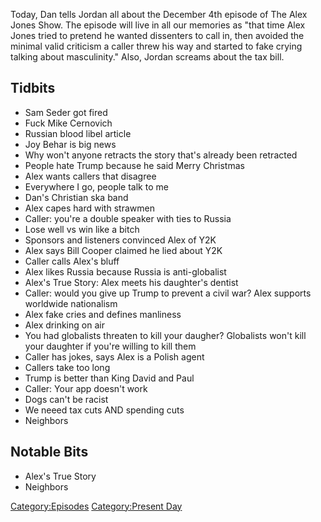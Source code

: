 {{DEFAULTSORT:
    #_EPISODE_0109:December 4, 2017
}}{{Episode
    | title           = December 4, 2017
    | caption         = Listen to this episode on [https://knowledgefight.libsyn.com/knowledge-fight-dec-4-2017 Libsyn] [https://open.spotify.com/episode/1BD2fjU2oMf42pIQ0OBLpV Spotify], Read the [[Transcript/109: December 4, 2017|Unofficial Transcript]]
    | episodeNumber   = 109
    | length          = 02:02:45
    | airDate         = December 5, 2017
    | coverageDate    = December 4, 2017
    | episodeType     = [[:Category:Present Day|Present Day]]
    | appearance      = [[Sam Seder]], [[Mike Cernovich]], [[Joy Behar]]
    | beverage        = Mountain Dew Kickstart Black Herry; Mountain Dew Kickstart Midnight Grape
    | oocDrop         = I know fake libertarians
    | previousEpisode = [[108: November 30, 2017]]
    | nextEpisode     = [[110: December 5, 2017]]
}}

{{Stub}}

Today, Dan tells Jordan all about the December 4th episode of The Alex Jones Show. The episode will live in all our memories as "that time Alex Jones tried to pretend he wanted dissenters to call in, then avoided the minimal valid criticism a caller threw his way and started to fake crying talking about masculinity." Also, Jordan screams about the tax bill.

==Tidbits==

*Sam Seder got fired
*Fuck Mike Cernovich
*Russian blood libel article
*Joy Behar is big news
*Why won't anyone retracts the story that's already been retracted
*People hate Trump because he said Merry Christmas
*Alex wants callers that disagree
*Everywhere I go, people talk to me
*Dan's Christian ska band
*Alex capes hard with strawmen
*Caller: you're a double speaker with ties to Russia
*Lose well vs win like a bitch
*Sponsors and listeners convinced Alex of Y2K
*Alex says Bill Cooper claimed he lied about Y2K
*Caller calls Alex's bluff
*Alex likes Russia because Russia is anti-globalist
*Alex's True Story: Alex meets his daughter's dentist
*Caller: would you give up Trump to prevent a civil war? Alex supports worldwide nationalism
*Alex fake cries and defines manliness
*Alex drinking on air
*You had globalists threaten to kill your daugher? Globalists won't kill your daughter if you're willing to kill them
*Caller has jokes, says Alex is a Polish agent
*Callers take too long
*Trump is better than King David and Paul
*Caller: Your app doesn't work
*Dogs can't be racist
*We neeed tax cuts AND spending cuts
*Neighbors

==Notable Bits==

*Alex's True Story
*Neighbors

[[Category:Episodes]]
[[Category:Present Day]]
